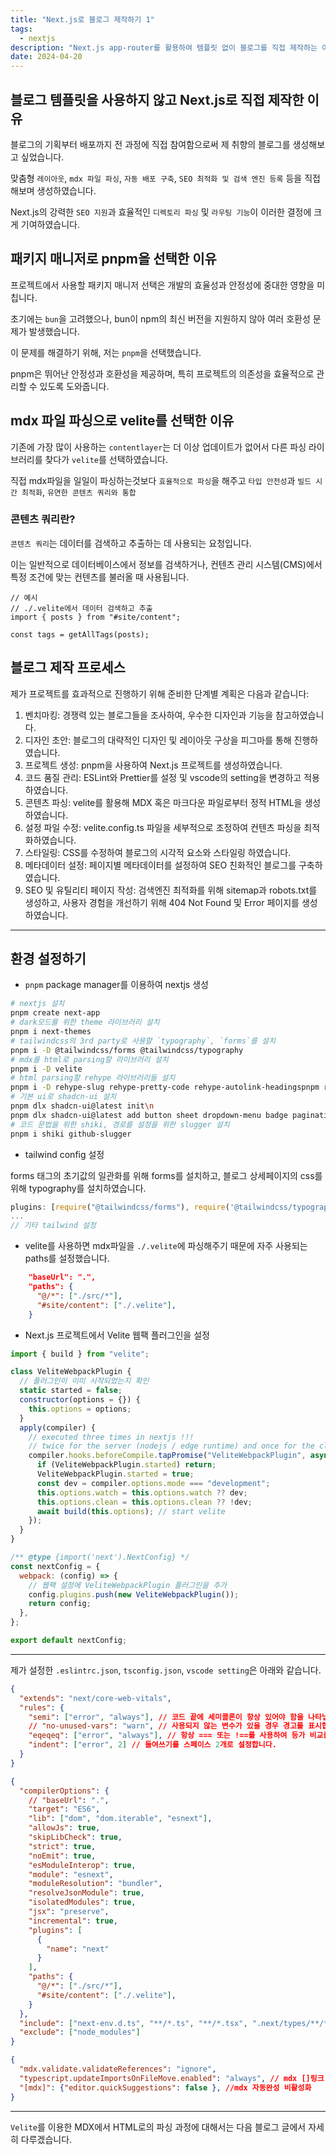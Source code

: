 ```yaml
---
title: "Next.js로 블로그 제작하기 1"
tags:
  - nextjs
description: "Next.js app-router를 활용하여 템플릿 없이 블로그를 직접 제작하는 이유 및 pnpm을 패키지 매니저로 선택한 배경."
date: 2024-04-20
---
```


## 블로그 템플릿을 사용하지 않고 Next.js로 직접 제작한 이유

블로그의 기획부터 배포까지 전 과정에 직접 참여함으로써 제 취향의 블로그를 생성해보고 싶었습니다.

맞춤형 `레이아웃`, `mdx 파일 파싱`, `자동 배포 구축`, `SEO 최적화 및 검색 엔진 등록` 등을 직접 해보며 생성하였습니다.

Next.js의 강력한 `SEO 지원`과 효율적인 `디렉토리 파싱` 및 `라우팅 기능`이 이러한 결정에 크게 기여하였습니다.

## 패키지 매니저로 pnpm을 선택한 이유

프로젝트에서 사용할 패키지 매니저 선택은 개발의 효율성과 안정성에 중대한 영향을 미칩니다.

초기에는 `bun`을 고려했으나, bun이 npm의 최신 버전을 지원하지 않아 여러 호환성 문제가 발생했습니다.

이 문제를 해결하기 위해, 저는 `pnpm`을 선택했습니다.

pnpm은 뛰어난 안정성과 호환성을 제공하며, 특히 프로젝트의 의존성을 효율적으로 관리할 수 있도록 도와줍니다.

## mdx 파일 파싱으로 velite를 선택한 이유

기존에 가장 많이 사용하는 `contentlayer`는 더 이상 업데이트가 없어서 다른 파싱 라이브러리를 찾다가 `velite`를 선택하였습니다.

직접 mdx파일을 일일이 파싱하는것보다 `효율적으로 파싱`을 해주고 `타입 안전성`과 `빌드 시간 최적화`, `유연한 콘텐츠 쿼리와 통합`

### 콘텐츠 쿼리란?

`콘텐츠 쿼리`는 데이터를 검색하고 추출하는 데 사용되는 요청입니다.

이는 일반적으로 데이터베이스에서 정보를 검색하거나, 컨텐츠 관리 시스템(CMS)에서 특정 조건에 맞는 컨텐츠를 불러올 때 사용됩니다.

```page.tsx
// 예시
// ./.velite에서 데이터 검색하고 추출
import { posts } from "#site/content";

const tags = getAllTags(posts);
```

## 블로그 제작 프로세스

제가 프로젝트를 효과적으로 진행하기 위해 준비한 단계별 계획은 다음과 같습니다:

1. 벤치마킹: 경쟁력 있는 블로그들을 조사하여, 우수한 디자인과 기능을 참고하였습니다.
2. 디자인 초안: 블로그의 대략적인 디자인 및 레이아웃 구상을 피그마를 통해 진행하였습니다.
3. 프로젝트 생성: pnpm을 사용하여 Next.js 프로젝트를 생성하였습니다.
4. 코드 품질 관리: ESLint와 Prettier를 설정 및 vscode의 setting을 변경하고 적용하였습니다.
5. 콘텐츠 파싱: velite를 활용해 MDX 혹은 마크다운 파일로부터 정적 HTML을 생성하였습니다.
6. 설정 파일 수정: velite.config.ts 파일을 세부적으로 조정하여 컨텐츠 파싱을 최적화하였습니다.
7. 스타일링: CSS를 수정하여 블로그의 시각적 요소와 스타일링 하였습니다.
8. 메타데이터 설정: 페이지별 메타데이터를 설정하여 SEO 친화적인 블로그를 구축하였습니다.
9. SEO 및 유틸리티 페이지 작성: 검색엔진 최적화를 위해 sitemap과 robots.txt를 생성하고, 사용자 경험을 개선하기 위해 404 Not Found 및 Error 페이지를 생성하였습니다.

---

## 환경 설정하기

- `pnpm` package manager를 이용하여 nextjs 생성

```bash
# nextjs 설치
pnpm create next-app
# dark모드를 위한 theme 라이브러리 설치
pnpm i next-themes
# tailwindcss의 3rd party로 사용할 `typography`, `forms`를 설치
pnpm i -D @tailwindcss/forms @tailwindcss/typography
# mdx를 html로 parsing할 라이브러리 설치
pnpm i -D velite
# html parsing할 rehype 라이브러리들 설치
pnpm i -D rehype-slug rehype-pretty-code rehype-autolink-headingspnpm rehype-prism-plus
# 기본 ui로 shadcn-ui 설치
pnpm dlx shadcn-ui@latest init\n
pnpm dlx shadcn-ui@latest add button sheet dropdown-menu badge pagination card
# 코드 문법을 위한 shiki, 경로를 설정을 위한 slugger 설치
pnpm i shiki github-slugger
```

- tailwind config 설정

forms 태그의 초기값의 일관화를 위해 forms를 설치하고, 블로그 상세페이지의 css를 위해 typography를 설치하였습니다.

```javascript:tailwind.config.js
plugins: [require("@tailwindcss/forms"), require('@tailwindcss/typography')],
...
// 기타 tailwind 설정
```

- velite를 사용하면 mdx파일을 `./.velite`에 파싱해주기 때문에 자주 사용되는 paths를 설정했습니다.

```json:tsconfig.json
    "baseUrl": ".",
    "paths": {
      "@/*": ["./src/*"],
      "#site/content": ["./.velite"],
    }
```

- Next.js 프로젝트에서 Velite 웹팩 플러그인을 설정

```js:next.config.js
import { build } from "velite";

class VeliteWebpackPlugin {
  // 플러그인이 이미 시작되었는지 확인
  static started = false;
  constructor(options = {}) {
    this.options = options;
  }
  apply(compiler) {
    // executed three times in nextjs !!!
    // twice for the server (nodejs / edge runtime) and once for the client
    compiler.hooks.beforeCompile.tapPromise("VeliteWebpackPlugin", async () => {
      if (VeliteWebpackPlugin.started) return;
      VeliteWebpackPlugin.started = true;
      const dev = compiler.options.mode === "development";
      this.options.watch = this.options.watch ?? dev;
      this.options.clean = this.options.clean ?? !dev;
      await build(this.options); // start velite
    });
  }
}

/** @type {import('next').NextConfig} */
const nextConfig = {
  webpack: (config) => {
    // 웹팩 설정에 VeliteWebpackPlugin 플러그인을 추가
    config.plugins.push(new VeliteWebpackPlugin());
    return config;
  },
};

export default nextConfig;
```

---

제가 설정한 `.eslintrc.json`, `tsconfig.json`, `vscode setting`은 아래와 같습니다.

```json:.eslintrc.json
{
  "extends": "next/core-web-vitals",
  "rules": {
    "semi": ["error", "always"], // 코드 끝에 세미콜론이 항상 있어야 함을 나타냅니다.
    // "no-unused-vars": "warn", // 사용되지 않는 변수가 있을 경우 경고를 표시합니다.
    "eqeqeq": ["error", "always"], // 항상 === 또는 !==를 사용하여 등가 비교를 수행하도록 강제합니다.
    "indent": ["error", 2] // 들여쓰기를 스페이스 2개로 설정합니다.
  }
}
```

```json:tsconfig.json
{
  "compilerOptions": {
    // "baseUrl": ".",
    "target": "ES6",
    "lib": ["dom", "dom.iterable", "esnext"],
    "allowJs": true,
    "skipLibCheck": true,
    "strict": true,
    "noEmit": true,
    "esModuleInterop": true,
    "module": "esnext",
    "moduleResolution": "bundler",
    "resolveJsonModule": true,
    "isolatedModules": true,
    "jsx": "preserve",
    "incremental": true,
    "plugins": [
      {
        "name": "next"
      }
    ],
    "paths": {
      "@/*": ["./src/*"],
      "#site/content": ["./.velite"],
    }
  },
  "include": ["next-env.d.ts", "**/*.ts", "**/*.tsx", ".next/types/**/*.ts"],
  "exclude": ["node_modules"]
}

```

```file:vscode-setting.json
{
  "mdx.validate.validateReferences": "ignore",
  "typescript.updateImportsOnFileMove.enabled": "always", // mdx []링크 경고 무시
  "[mdx]": {"editor.quickSuggestions": false }, //mdx 자동완성 비활성화
}
```

---

`Velite`를 이용한 MDX에서 HTML로의 파싱 과정에 대해서는 다음 블로그 글에서 자세히 다루겠습니다.

